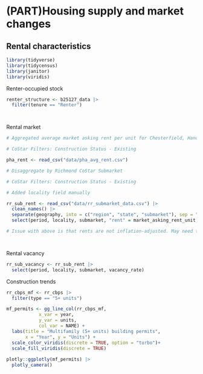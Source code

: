 # (PART)Housing supply and market changes {.unnumbered}

## Rental characteristics{#part-2-2}

```r

library(tidyverse)
library(tidycensus)
library(janitor)
library(viridis)

```

Renter-occupied stock

```r

renter_structure <- b25127_data |> 
  filter(tenure == "Renter")


```

```r

```

```r

```

Rental market

```r

# Aggregated average market asking rent per unit for Chesterfield, Hanover, Henrico, and Richmond City.

# CoStar Filters: Construction Status - Existing

pha_rent <- read_csv("data/pha_avg_rent.csv")

```


```r

# Disaggregate by Richmond CoStar Submarket

# CoStar Filters: Construction Status - Existing

# Added locality field manually

rr_sub_rent <- read_csv("data/rr_submarket_data.csv") |> 
  clean_names() |> 
  separate(geography, into = c("region", "state", "submarket"), sep = " - ") |> 
  select(period, locality, submarket, "rent" = market_asking_rent_unit, vacancy_rate)

# Issue with above is that rents are not inflation-adjusted. May need to revisit. I've requested from CoStar to allow for an inflation-adjusted average rent per unit pull, BUT who knows if they can add it.

```


```r

```

```r


```

Rental vacancy
```r

rr_sub_vacancy <- rr_sub_rent |> 
  select(period, locality, submarket, vacancy_rate)

```

Construction trends
```r

rr_cbps_mf <- rr_cbps |> 
  filter(type == "5+ units")

mf_permits <- gg_line_col(rr_cbps_mf,
            x_var = year,
            y_var = units,
            col_var = NAME) + 
  labs(title = "Multifamily (5+ units) building permits",
       x = "Year", y = "Units") + 
  scale_color_viridis(discrete = TRUE, option = "turbo")+
  scale_fill_viridis(discrete = TRUE)
  
plotly::ggplotly(mf_permits) |> 
  plotly_camera()

```